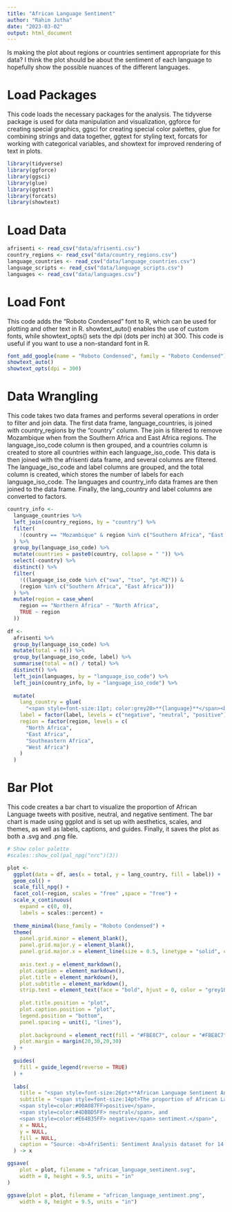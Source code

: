 ```yaml
---
title: "African Language Sentiment"
author: "Rahim Jutha"
date: "2023-03-02"
output: html_document
---
```


Is making the plot about regions or countries sentiment appropriate for this data?
I think the plot should be about the sentiment of each language to hopefully show the possible nuances of the different languages.

# Load Packages

This code loads the necessary packages for the analysis. The tidyverse package is used for data manipulation and visualization, ggforce for creating special graphics, ggsci for creating special color palettes, glue for combining strings and data together, ggtext for styling text, forcats for working with categorical variables, and showtext for improved rendering of text in plots.

```r
library(tidyverse)
library(ggforce)
library(ggsci)
library(glue)
library(ggtext)
library(forcats)
library(showtext)
```

# Load Data
```r
afrisenti <- read_csv("data/afrisenti.csv")
country_regions <- read_csv("data/country_regions.csv")
language_countries <- read_csv("data/language_countries.csv")
language_scripts <- read_csv("data/language_scripts.csv")
languages <- read_csv("data/languages.csv")
```

# Load Font

This code adds the "Roboto Condensed" font to R, which can be used for plotting and other text in R. showtext_auto() enables the use of custom fonts, while showtext_opts() sets the dpi (dots per inch) at 300. This code is useful if you want to use a non-standard font in R.

```r
font_add_google(name = "Roboto Condensed", family = "Roboto Condensed")
showtext_auto()
showtext_opts(dpi = 300)
```

# Data Wrangling

This code takes two data frames and performs several operations in order to filter and join data. The first data frame, language_countries, is joined with country_regions by the "country" column. The join is filtered to remove Mozambique when from the Southern Africa and East Africa regions. The language_iso_code column is then grouped, and a countries column is created to store all countries within each language_iso_code. This data is then joined with the afrisenti data frame, and several columns are filtered. The language_iso_code and label columns are grouped, and the total column is created, which stores the number of labels for each language_iso_code. The languages and country_info data frames are then joined to the data frame. Finally, the lang_country and label columns are converted to factors.

```r
country_info <-
  language_countries %>%
  left_join(country_regions, by = "country") %>%
  filter(
    !(country == "Mozambique" & region %in% c("Southern Africa", "East Africa"))
  ) %>%
  group_by(language_iso_code) %>%
  mutate(countries = paste0(country, collapse = " ")) %>%
  select(-country) %>%
  distinct() %>%
  filter(
    !((language_iso_code %in% c("swa", "tso", "pt-MZ")) &
    (region %in% c("Southern Africa", "East Africa")))
  ) %>%
  mutate(region = case_when(
    region == "Northern Africa" ~ "North Africa",
    TRUE ~ region
  ))
  
df <-
  afrisenti %>%
  group_by(language_iso_code) %>%
  mutate(total = n()) %>%
  group_by(language_iso_code, label) %>%
  summarise(total = n() / total) %>% 
  distinct() %>%
  left_join(languages, by = "language_iso_code") %>%
  left_join(country_info, by = "language_iso_code") %>%
  
  mutate(
    lang_country = glue(
      "<span style=font-size:11pt; color:grey20>**{language}**</span><br><span style=color:grey30>{countries}</span>"),
    label = factor(label, levels = c("negative", "neutral", "positive")),
    region = factor(region, levels = c(
      "North Africa",
      "East Africa",
      "Southeastern Africa",
      "West Africa")
    )
  )
```

# Bar Plot

This code creates a bar chart to visualize the proportion of African Language tweets with positive, neutral, and negative sentiment. The bar chart is made using ggplot and is set up with aesthetics, scales, and themes, as well as labels, captions, and guides. Finally, it saves the plot as both a .svg and .png file.

```r
# Show color palette
#scales::show_col(pal_npg("nrc")(3))

plot <-
  ggplot(data = df, aes(x = total, y = lang_country, fill = label)) +
  geom_col() +
  scale_fill_npg() +
  facet_col(~region, scales = "free" ,space = "free") +
  scale_x_continuous(
    expand = c(0, 0),
    labels = scales::percent) +
  
  theme_minimal(base_family = "Roboto Condensed") +
  theme(
    panel.grid.minor = element_blank(),
    panel.grid.major.y = element_blank(),
    panel.grid.major.x = element_line(size = 0.5, linetype = "solid", color = "grey65"),
    
    axis.text.y = element_markdown(),
    plot.caption = element_markdown(),
    plot.title = element_markdown(),
    plot.subtitle = element_markdown(),
    strip.text = element_text(face = "bold", hjust = 0, color = "grey10", size = 14),
    
    plot.title.position = "plot",
    plot.caption.position = "plot",
    legend.position = "bottom",
    panel.spacing = unit(1, "lines"),
    
    plot.background = element_rect(fill = "#FBE8C7", colour = "#FBE8C7"),
    plot.margin = margin(20,30,20,30)
  ) +
  
  guides(
    fill = guide_legend(reverse = TRUE)
  ) +
  
  labs(
    title = "<span style=font-size:26pt>**African Language Sentiment Analysis**</span>",
    subtitle = "<span style=font-size:14pt>The proportion of African Language tweets with 
    <span style=color:#00A087FF>positive</span>,
    <span style=color:#4DBBD5FF> neutral</span>, and
    <span style=color:#E64B35FF> negative</span> sentiment.</span>",
    x = NULL,
    y = NULL,
    fill = NULL,
    caption = "Source: <b>AfriSenti: Sentiment Analysis dataset for 14 African languages</b> | Graphic by <b>Rahim Jutha</b>"
  ) -> x

ggsave(
    plot = plot, filename = "african_language_sentiment.svg",
    width = 8, height = 9.5, units = "in"
)

ggsave(plot = plot, filename = "african_language_sentiment.png",
    width = 8, height = 9.5, units = "in")
```
